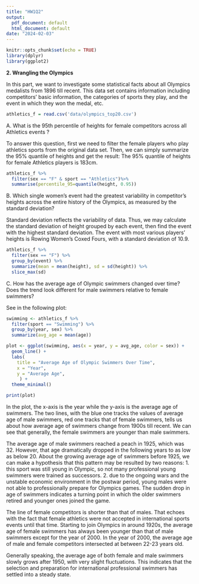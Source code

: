 ```yaml
---
title: "HW1Q2"
output:
  pdf_document: default
  html_document: default
date: "2024-02-03"
---
```


```r
knitr::opts_chunk$set(echo = TRUE)
library(dplyr)
library(ggplot2)
```

**2. Wrangling the Olympics**

In this part, we want to investigate some statistical facts about all Olympics medalists from 1896 till recent. This data set contains information including competitors' basic information, the categories of sports they play, and the event in which they won the medal, etc. 

```r

athletics_f = read.csv('data/olympics_top20.csv')

```

A. What is the 95th percentile of heights for female competitors across all Athletics events ? 

To answer this question, first we need to filter the female players who play athletics sports from the original data set. Then, we can simply summarize the 95% quantile of heights and get the result: The 95% quantile of heights for female Athletics players is 183cm. 
```r

athletics_f %>% 
  filter(sex == "F" & sport == "Athletics")%>%
  summarise(percentile_95=quantile(height, 0.95))

```

B. Which single women's event had the greatest variability in competitor's heights across the entire history of the Olympics, as measured by the standard deviation?

Standard deviation reflects the variability of data. Thus, we may calculate the standard deviation of height grouped by each event, then find the event with the highest standard deviation. The event with most various players' heights is Rowing Women's Coxed Fours, with a standard deviation of 10.9. 

```r

athletics_f %>%
  filter(sex == "F") %>%
  group_by(event) %>%
  summarize(mean = mean(height), sd = sd(height)) %>%
  slice_max(sd)

```

C. How has the average age of Olympic swimmers changed over time? Does the trend look different for male swimmers relative to female swimmers? 

See in the following plot:

```r

swimming <- athletics_f %>%
  filter(sport == "Swimming") %>%
  group_by(year, sex) %>%
  summarize(avg_age = mean(age))

plot <- ggplot(swimming, aes(x = year, y = avg_age, color = sex)) +
  geom_line() +
  labs(
    title = "Average Age of Olympic Swimmers Over Time",
    x = "Year",
    y = "Average Age",
     ) +
  theme_minimal()

print(plot)

```

In the plot, the x-axis is the year while the y-axis is the average age of swimmers. The two lines, with the blue one tracks the values of average age of male swimmers, red one tracks that of female swimmers, tells us about how average age of swimmers change from 1900s till recent. We can see that generally, the female swimmers are younger than male swimmers. 

The average age of male swimmers reached a peach in 1925, which was 32. However, that age dramatically dropped in the following years to as low as below 20. About the growing average age of swimmers before 1925, we can make a hypothesis that this pattern may be resulted by two reasons: 1. this sport was still young in Olympic, so not many professional young swimmers were trained as successors. 2. due to the ongoing wars and the unstable economic environment in the postwar period, young males were not able to professionally prepare for Olympics games. The sudden drop in age of swimmers indicates a turning point in which the older swimmers retired and younger ones joined the game. 

The line of female competitors is shorter than that of males. That echoes with the fact that female athletics were not accepted in international sports events until that time. Starting to join Olympics in around 1920s, the average age of female swimmers has always been younger than that of male swimmers except for the year of 2000. In the year of 2000, the average age of male and female competitors intersected at between 22-23 years old. 

Generally speaking, the average age of both female and male swimmers slowly grows after 1950, with very slight fluctuations. This indicates that the selection and preparation for international professional swimmers has settled into a steady state. 